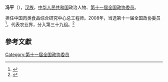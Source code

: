 '''冯平'''（{{bd|1949年||}}），[[汉族|汉族]]，[[中华人民共和国|中华人民共和国]]政治人物、[[第十一届全国政协委员|第十一届全国政协委员]]。

担任中国肉类食品综合研究中心总工程师。2008年，当选第十一届全国政协委员<ref>{{cite news|title=第十一届全国政协委员名单|url=http://www.indaa.com.cn/zt/2009qglh/zxzs/200903/t20090303_127573.html|accessdate=2013-04-09|newspaper=新华社北京1月25日电 中国人民政治协商会议第十一届全国委员会委员名单(共2237人，2008年1月25日政协第十届全国委员会常务委员会第二十次会议通过)|date=2008年1月25日|deadurl=yes|archiveurl=https://web.archive.org/web/20130928014403/http://www.indaa.com.cn/zt/2009qglh/zxzs/200903/t20090303_127573.html|archivedate=2013年9月28日}}</ref>，代表农业界，分入第三十九组。<ref>{{cite news|title=全国政协信息-冯平|url=http://www.cppcc.gov.cn/CMS/wylibary/showJcwyxtInfoWylibary.action?tabJcwyxt.guid=11W0013130&wytype=wjwy|accessdate=2013-04-11|newspaper=全国政协委员会|archive-date=2019-06-26|archive-url=https://web.archive.org/web/20190626155713/http://www.cppcc.gov.cn/CMS/wylibary/showJcwyxtInfoWylibary.action?tabJcwyxt.guid=11W0013130&wytype=wjwy|dead-url=no}}</ref>

==參考文獻==
{{reflist}}
{{中国政治人物小作品}}

[[Category:第十一届全国政协委员|Category:第十一届全国政协委员]]